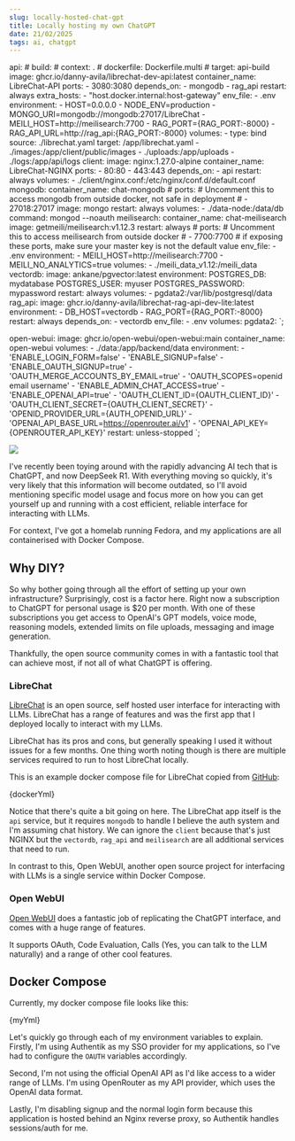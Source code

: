```yaml
---
slug: locally-hosted-chat-gpt
title: Locally hosting my own ChatGPT
date: 21/02/2025
tags: ai, chatgpt
---
```



  api:
    # build:
    #   context: .
    #   dockerfile: Dockerfile.multi
    #   target: api-build
    image: ghcr.io/danny-avila/librechat-dev-api:latest
    container_name: LibreChat-API
    ports:
      - 3080:3080
    depends_on:
      - mongodb
      - rag_api
    restart: always
    extra_hosts:
    - "host.docker.internal:host-gateway"
    env_file:
      - .env
    environment:
      - HOST=0.0.0.0
      - NODE_ENV=production
      - MONGO_URI=mongodb://mongodb:27017/LibreChat
      - MEILI_HOST=http://meilisearch:7700
      - RAG_PORT={RAG_PORT:-8000}
      - RAG_API_URL=http://rag_api:{RAG_PORT:-8000}
    volumes:
      - type: bind
        source: ./librechat.yaml
        target: /app/librechat.yaml
      - ./images:/app/client/public/images
      - ./uploads:/app/uploads
      - ./logs:/app/api/logs
  client:
    image: nginx:1.27.0-alpine
    container_name: LibreChat-NGINX
    ports:
      - 80:80
      - 443:443
    depends_on:
      - api
    restart: always
    volumes:
      - ./client/nginx.conf:/etc/nginx/conf.d/default.conf
  mongodb:
    container_name: chat-mongodb
    # ports:  # Uncomment this to access mongodb from outside docker, not safe in deployment
    #   - 27018:27017
    image: mongo
    restart: always
    volumes:
      - ./data-node:/data/db
    command: mongod --noauth
  meilisearch:
    container_name: chat-meilisearch
    image: getmeili/meilisearch:v1.12.3
    restart: always
    # ports: # Uncomment this to access meilisearch from outside docker
    #   - 7700:7700 # if exposing these ports, make sure your master key is not the default value
    env_file:
      - .env
    environment:
      - MEILI_HOST=http://meilisearch:7700
      - MEILI_NO_ANALYTICS=true
    volumes:
      - ./meili_data_v1.12:/meili_data
  vectordb:
    image: ankane/pgvector:latest
    environment:
      POSTGRES_DB: mydatabase
      POSTGRES_USER: myuser
      POSTGRES_PASSWORD: mypassword
    restart: always
    volumes:
      - pgdata2:/var/lib/postgresql/data
  rag_api:
    image: ghcr.io/danny-avila/librechat-rag-api-dev-lite:latest
    environment:
      - DB_HOST=vectordb
      - RAG_PORT={RAG_PORT:-8000}
    restart: always
    depends_on:
      - vectordb
    env_file:
      - .env
volumes:
  pgdata2:
`;

  open-webui:
    image: ghcr.io/open-webui/open-webui:main
    container_name: open-webui
    volumes:
      - ./data:/app/backend/data
    environment:
      - 'ENABLE_LOGIN_FORM=false'
      - 'ENABLE_SIGNUP=false'
      - 'ENABLE_OAUTH_SIGNUP=true'
      - 'OAUTH_MERGE_ACCOUNTS_BY_EMAIL=true'
      - 'OAUTH_SCOPES=openid email username'
      - 'ENABLE_ADMIN_CHAT_ACCESS=true'
      - 'ENABLE_OPENAI_API=true'
      - 'OAUTH_CLIENT_ID={OAUTH_CLIENT_ID}'
      - 'OAUTH_CLIENT_SECRET={OAUTH_CLIENT_SECRET}'
      - 'OPENID_PROVIDER_URL={AUTH_OPENID_URL}'
      - 'OPENAI_API_BASE_URL=https://openrouter.ai/v1'
      - 'OPENAI_API_KEY={OPENROUTER_API_KEY}'
    restart: unless-stopped
`;

![](/assets/open-webui/screenshot.webp)

I've recently been toying around with the rapidly advancing AI tech that is ChatGPT, and now DeepSeek R1. With everything moving so quickly, it's very likely that this information will become outdated, so I'll avoid mentioning specific model usage and focus more on how you can get yourself up and running with a cost efficient, reliable interface for interacting with LLMs.

For context, I've got a homelab running Fedora, and my applications are all containerised with Docker Compose.

## Why DIY?

So why bother going through all the effort of setting up your own infrastructure? Surprisingly, cost is a factor here. Right now a subscription to ChatGPT for personal usage is $20 per month. With one of these subscriptions you get access to OpenAI's GPT models, voice mode, reasoning models, extended limits on file uploads, messaging and image generation.

Thankfully, the open source community comes in with a fantastic tool that can achieve most, if not all of what ChatGPT is offering.

### LibreChat

[LibreChat](https://librechat.ai) is an open source, self hosted user interface for interacting with LLMs. LibreChat has a range of features and was the first app that I deployed locally to interact with my LLMs.

LibreChat has its pros and cons, but generally speaking I used it without issues for a few months. One thing worth noting though is there are multiple services required to run to host LibreChat locally.

This is an example docker compose file for LibreChat copied from [GitHub](https://github.com/danny-avila/LibreChat/blob/main/deploy-compose.yml):


<SyntaxHighlighter language="yaml" wrapLongLines wrapLines style={a11yDark}>
{dockerYml}
</SyntaxHighlighter>

Notice that there's quite a bit going on here. The LibreChat app itself is the `api` service, but it requires `mongodb` to handle I believe the auth system and I'm assuming chat history. We can ignore the `client` because that's just NGINX but the `vectordb`, `rag_api` and `meilisearch` are all additional services that need to run.

In contrast to this, Open WebUI, another open source project for interfacing with LLMs is a single service within Docker Compose.

### Open WebUI

[Open WebUI](https://openwebui.com/) does a fantastic job of replicating the ChatGPT interface, and comes with a huge range of features.

It supports OAuth, Code Evaluation, Calls (Yes, you can talk to the LLM naturally) and a range of other cool features.

## Docker Compose

Currently, my docker compose file looks like this:

<SyntaxHighlighter language="yaml" wrapLongLines wrapLines style={a11yDark}>
{myYml}
</SyntaxHighlighter>

Let's quickly go through each of my environment variables to explain. Firstly, I'm using Authentik as my SSO provider for my applications, so I've had to configure the `OAUTH` variables accordingly. 

Second, I'm not using the official OpenAI API as I'd like access to a wider range of LLMs. I'm using OpenRouter as my API provider, which uses the OpenAI data format.

Lastly, I'm disabling signup and the normal login form because this application is hosted behind an Nginx reverse proxy, so Authentik handles sessions/auth for me.
